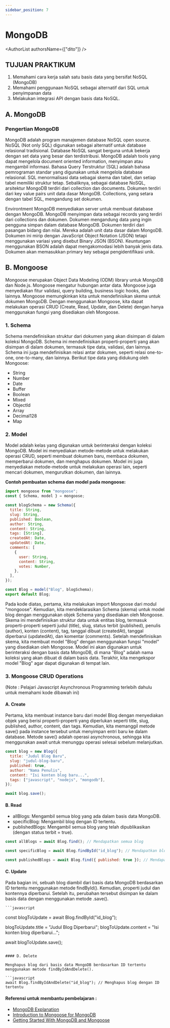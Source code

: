 ```yaml
---
sidebar_position: 7
---
```




# MongoDB

<AuthorList authorsName={["dito"]} />

## TUJUAN PRAKTIKUM

1. Memahami cara kerja salah satu basis data yang bersifat NoSQL (MongoDB)
2. Memahami penggunaan NoSQL sebagai alternatif dari SQL untuk penyimpanan data
3. Melakukan integrasi API dengan basis data NoSQL.

## A. MongoDB

### Pengertian MongoDB

MongoDB adalah program manajemen database NoSQL open source. NoSQL (Not only SQL) digunakan sebagai alternatif untuk database relasional tradisional. Database NoSQL sangat berguna untuk bekerja dengan set data yang besar dan terdistribusi. MongoDB adalah tools yang dapat mengelola document oriented information, menyimpan atau mengambil informasi. Bahasa Query Terstruktur (SQL) adalah bahasa pemrograman standar yang digunakan untuk mengelola database relasional. SQL menormalisasi data sebagai skema dan tabel, dan setiap tabel memiliki struktur tetap. Sebaliknya, sebagai database NoSQL, arsitektur MongoDB terdiri dari collection dan documents. Dokumen terdiri dari key value pairs unit data dasar MongoDB. Collections, yang setara dengan tabel SQL, mengandung set dokumen.

Environtment MongoDB menyediakan server untuk membuat database dengan MongoDB. MongoDB menyimpan data sebagai records yang terdiri dari collections dan dokumen. Dokumen mengandung data yang ingin pengguna simpan dalam database MongoDB. Dokumen terdiri dari pasangan bidang dan nilai. Mereka adalah unit data dasar dalam MongoDB. Dokumen ini mirip dengan JavaScript Object Notation (JSON) tetapi menggunakan variasi yang disebut Binary JSON (BSON). Keuntungan menggunakan BSON adalah dapat mengakomodasi lebih banyak jenis data. Dokumen akan memasukkan primary key sebagai pengidentifikasi unik.

## B. Mongoose

Mongoose merupakan Object Data Modeling (ODM) library untuk MongoDB dan Node.js. Mongoose mengatur hubungan antar data. Mongoose juga menyediakan fitur validasi, query building, business logic hooks, dan lainnya. Mongoose memungkinkan kita untuk mendefinisikan skema untuk dokumen MongoDB. Dengan menggunakan Mongoose, kita dapat melakukan operasi CRUD (Create, Read, Update, dan
Delete) dengan hanya menggunakan fungsi yang disediakan oleh Mongoose.

### 1. Schema

Schema mendefinisikan struktur dari dokumen yang akan disimpan di dalam koleksi MongoDB. Schema ini mendefinisikan properti-properti yang akan disimpan di dalam dokumen, termasuk tipe data, validasi, dan lainnya. Schema ini juga mendefinisikan relasi antar dokumen, seperti relasi one-to-one, one-to-many, dan lainnya. Berikut tipe data yang didukung oleh Mongoose:

- String
- Number
- Date
- Buffer
- Boolean
- Mixed
- ObjectId
- Array
- Decimal128
- Map

### 2. Model

Model adalah kelas yang digunakan untuk berinteraksi dengan koleksi MongoDB. Model ini menyediakan metode-metode untuk melakukan operasi CRUD, seperti membuat dokumen baru, membaca dokumen, memperbarui dokumen, dan menghapus dokumen. Model ini juga menyediakan metode-metode untuk melakukan operasi lain, seperti mencari dokumen, mengurutkan dokumen, dan lainnya.

**Contoh pembuatan schema dan model pada mongoose:**

```javascript
import mongoose from "mongoose";
const { Schema, model } = mongoose;

const blogSchema = new Schema({
  title: String,
  slug: String,
  published: Boolean,
  author: String,
  content: String,
  tags: [String],
  createdAt: Date,
  updatedAt: Date,
  comments: [
    {
      user: String,
      content: String,
      votes: Number,
    },
  ],
});

const Blog = model("Blog", blogSchema);
export default Blog;
```

Pada kode diatas, pertama, kita melakukan import Mongoose dari modul "mongoose". Kemudian, kita mendeklarasikan Schema (skema) untuk model blog dengan menggunakan objek Schema yang disediakan oleh Mongoose. Skema ini mendefinisikan struktur data untuk entitas blog, termasuk properti-properti seperti judul (title), slug, status terbit (published), penulis (author), konten (content), tag, tanggal dibuat (createdAt), tanggal diperbarui (updatedAt), dan komentar (comments).
Setelah mendefinisikan skema, kita membuat model "Blog" dengan menggunakan fungsi "model" yang disediakan oleh Mongoose. Model ini akan digunakan untuk berinteraksi dengan basis data MongoDB, di mana "Blog" adalah nama koleksi yang akan dibuat di dalam basis data.
Terakhir, kita mengekspor model "Blog" agar dapat digunakan di tempat lain.

### 3. Mongoose CRUD Operations

(Note : Pelajari Javascript Asynchronous Programming terlebih dahulu untuk memahami kode dibawah ini)

#### A. Create

Pertama, kita membuat instance baru dari model Blog dengan menyediakan objek yang berisi properti-properti yang diperlukan seperti title, slug, published, author, content, dan tags. Kemudian, kita memanggil metode save() pada instance tersebut untuk menyimpan entri baru ke dalam database. Metode save() adalah operasi asynchronous, sehingga kita menggunakan await untuk menunggu operasi selesai sebelum melanjutkan.

```javascript
const blog = new Blog({
  title: "Judul Blog Baru",
  slug: "judul-blog-baru",
  published: true,
  author: "Nama Penulis",
  content: "Isi konten blog baru...",
  tags: ["javascript", "nodejs", "mongodb"],
});

await blog.save();
```

#### B. Read

- allBlogs: Mengambil semua blog yang ada dalam basis data MongoDB.
- specificBlog: Mengambil blog dengan ID tertentu.
- publishedBlogs: Mengambil semua blog yang telah dipublikasikan (dengan status terbit = true).

```javascript
const allBlogs = await Blog.find(); // Mendapatkan semua blog

const specificBlog = await Blog.findById("id_blog"); // Mendapatkan blog dengan ID tertentu

const publishedBlogs = await Blog.find({ published: true }); // Mendapatkan blog yang dipublikasikan
```

#### C. Update

Pada bagian ini, sebuah blog diambil dari basis data MongoDB berdasarkan ID tertentu menggunakan metode findById(). Kemudian, properti judul dan kontennya diperbarui. Setelah itu, perubahan tersebut disimpan ke dalam basis data dengan menggunakan metode .save().

    ```javascript

const blogToUpdate = await Blog.findById("id_blog");

blogToUpdate.title = "Judul Blog Diperbarui";
blogToUpdate.content = "Isi konten blog diperbarui...";

await blogToUpdate.save();

````

#### D. Delete

Menghapus blog dari basis data MongoDB berdasarkan ID tertentu menggunakan metode findByIdAndDelete().

```javascript
await Blog.findByIdAndDelete("id_blog"); // Menghapus blog dengan ID tertentu
````

#### **Referensi untuk membantu pembelajaran :**

- [MongoDB Explanation](https://www.techtarget.com/searchdatamanagement/definition/MongoDB)
- [Introduction to Mongoose for MongoDB](https://www.freecodecamp.org/news/introduction-to-mongoose-for-mongodb-d2a7aa593c57/)
- [Getting Started With MongoDB and Mongoose](https://www.mongodb.com/developer/languages/javascript/getting-started-with-mongodb-and-mongoose)
